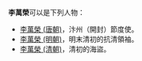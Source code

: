 '''李萬榮'''可以是下列人物：
* [[李萬榮_(唐朝)|李萬榮 (唐朝)]]，汴州（開封）節度使。
* [[李萬榮_(明朝)|李萬榮 (明朝)]]，明末清初的抗清領袖。
* [[李萬榮_(清朝)|李萬榮 (清朝)]]，清初的海盜。

{{disambig|wan|Cat=三字李姓人名消歧義}}